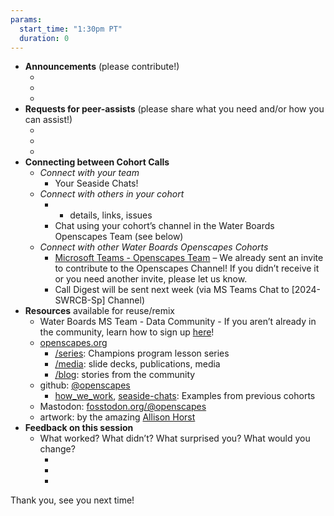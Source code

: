 ```yaml
---
params:
  start_time: "1:30pm PT"
  duration: 0
---
```


-   **Announcements** (please contribute!)
    -   ‎
    -   
    -   
-   **Requests for peer-assists** (please share what you need and/or how you can assist!)
    -   ‎
    -   
    -   
-   **Connecting between Cohort Calls**
    -   *Connect with your team*
        -   Your Seaside Chats!
    -   *Connect with others in your cohort*
        -   <!--- Cohort GitHub Repo: `r params$repo` --->

            -   details, links, issues

        -   Chat using your cohort's channel in the Water Boards Openscapes Team (see below)
    -   *Connect with other Water Boards Openscapes Cohorts*
        -   [Microsoft Teams - Openscapes Team](https://teams.microsoft.com/l/team/19%3ahddOcIDOdB9XVRDG0aaHsl9icCtjZrQpgnCuONoAYaU1%40thread.tacv2/conversations?groupId=d20bd7eb-287d-4c0e-8200-be28810f6112&tenantId=fe186a25-7d49-41e6-9941-05d2281d36c1) -- We already sent an invite to contribute to the Openscapes Channel! If you didn’t receive it or you need another invite, please let us know. 
        -   Call Digest will be sent next week (via MS Teams Chat to [2024-SWRCB-Sp] Channel)
-   **Resources** available for reuse/remix
    -   Water Boards MS Team - Data Community - If you aren’t already in the community, learn how to sign up [here](https://www.waterboards.ca.gov/resources/oima/cowi/data_communities.html)!
    -   [openscapes.org](https://openscapes.org)
        -   [/series](https://openscapes.github.io/series): Champions program lesson series
        -   [/media](https://openscapes.org/media): slide decks, publications, media
        -   [/blog](https://openscapes.org/blog): stories from the community
    -   github: [\@openscapes](https://github.com/openscapes)
        -   [how_we_work](https://github.com/Openscapes/how_we_work), [seaside-chats](https://github.com/Openscapes/seaside-chats): Examples from previous cohorts
    -   Mastodon: [fosstodon.org/\@openscapes](https://fosstodon.org/@openscapes)
    -   artwork: by the amazing [Allison Horst](https://twitter.com/allison_horst)
-   **Feedback on this session**
    -   What worked? What didn’t? What surprised you? What would you change?
        -   ‎
        -   
        -   

Thank you, see you next time!
